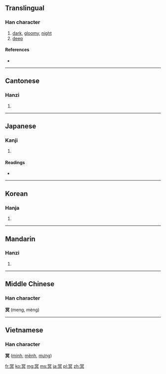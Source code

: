 ==Translingual==

===Han character===
{{Han char|rn=14|rad=冖|as=08|sn=10|four=3780<sub>0</sub>|canj=月日卜金 (BAYC)}}

# [[dark]], [[gloomy]], [[night]]
# [[deep]]

====References====
* {{Han ref|kx=0130.280|dkj=01588|dj=0293.080|hdz=10304.100|uh=51A5|ud=20901|bh=ADDF|bd=44511}}

----

==Cantonese==

===Hanzi===
{{yue-hanzi|jyut=|y=ming4}}

# {{defn|Cantonese|sort=冖08}}

----

==Japanese==

===Kanji===
{{ja-kanji|grade=|rs=冖08}}

# {{defn|Japanese|sort=冖08}}

====Readings====
* {{ja-readings|on=[[めい]] (mei)|kun=[[くらい]] (kurai)}}

----

==Korean==

===Hanja===
{{ko-hanja|hangeul=명|rv=myeong|mr=myŏng}}

# {{defn|Korean|sort=冖08}}

----

==Mandarin==

===Hanzi===
{{cmn-hanzi|pin=[[míng]] ([[ming2]])|wg=ming<sup>2</sup>}}

# {{defn|Mandarin|sort=冖08}}

----

==Middle Chinese==
===Han character===
'''冥''' (meng, mèng)

----

==Vietnamese==
===Han character===
'''冥''' ([[minh]], [[mênh]], [[mưng]])

[[fr:冥]]
[[ko:冥]]
[[mg:冥]]
[[ms:冥]]
[[ja:冥]]
[[pl:冥]]
[[zh:冥]]